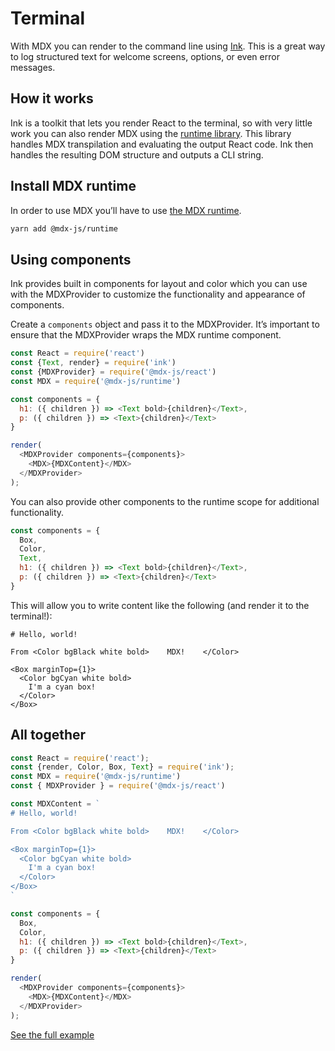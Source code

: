 
# Terminal

With MDX you can render to the command line using [Ink][].
This is a great way to log structured text for welcome screens,
options, or even error messages.

## How it works

Ink is a toolkit that lets you render React to the terminal, so
with very little work you can also render MDX using the
[runtime library][runtime].
This library handles MDX transpilation and evaluating the output
React code.
Ink then handles the resulting DOM structure and outputs a CLI
string.

## Install MDX runtime

In order to use MDX you’ll have to use [the MDX runtime][runtime].

```sh
yarn add @mdx-js/runtime
```

## Using components

Ink provides built in components for layout and color which you can
use with the MDXProvider to customize the functionality and appearance
of components.

Create a `components` object and pass it to the MDXProvider.
It’s important to ensure that the MDXProvider wraps the MDX runtime
component.

```js
const React = require('react')
const {Text, render} = require('ink')
const {MDXProvider} = require('@mdx-js/react')
const MDX = require('@mdx-js/runtime')

const components = {
  h1: ({ children }) => <Text bold>{children}</Text>,
  p: ({ children }) => <Text>{children}</Text>
}

render(
  <MDXProvider components={components}>
    <MDX>{MDXContent}</MDX>
  </MDXProvider>
);
```

You can also provide other components to the runtime scope for additional
functionality.

```js
const components = {
  Box,
  Color,
  Text,
  h1: ({ children }) => <Text bold>{children}</Text>,
  p: ({ children }) => <Text>{children}</Text>
}
```

This will allow you to write content like the following
(and render it to the terminal!):

```mdx
# Hello, world!

From <Color bgBlack white bold>    MDX!    </Color>

<Box marginTop={1}>
  <Color bgCyan white bold>
    I'm a cyan box!
  </Color>
</Box>
```

## All together

```js
const React = require('react');
const {render, Color, Box, Text} = require('ink');
const MDX = require('@mdx-js/runtime')
const { MDXProvider } = require('@mdx-js/react')

const MDXContent = `
# Hello, world!

From <Color bgBlack white bold>    MDX!    </Color>

<Box marginTop={1}>
  <Color bgCyan white bold>
    I'm a cyan box!
  </Color>
</Box>
`

const components = {
  Box,
  Color,
  h1: ({ children }) => <Text bold>{children}</Text>,
  p: ({ children }) => <Text>{children}</Text>
}

render(
  <MDXProvider components={components}>
    <MDX>{MDXContent}</MDX>
  </MDXProvider>
);
```

<Tweet tweetId="1141781114786160641" />

[See the full example](https://github.com/mdx-js/mdx/tree/master/examples/cli)

[ink]: https://github.com/vadimdemedes/ink

[runtime]: https://mdxjs.com/advanced/runtime
